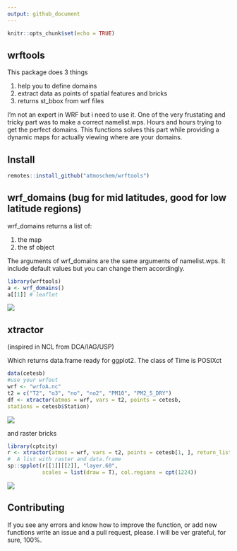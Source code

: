 ```yaml
---
output: github_document
---
```


<!-- date: "October 29, 2019" -->

```r
knitr::opts_chunk$set(echo = TRUE)
```

## wrftools

This package does 3 things

1. help you to define domains
2. extract data as points of spatial features and bricks
3. returns st_bbox from wrf files

I'm not an expert in WRF but i need to use it. One of the very frustating and
tricky part was to make a correct namelist.wps. Hours and hours trying to
get the perfect domains. This functions solves this part while providing
a dynamic maps for actually viewing where are your domains. 

## Install
```r
remotes::install_github("atmoschem/wrftools")
```

## wrf_domains (bug for mid latitudes, good for low latitude regions)

wrf_domains returns a list of:

1. the map
2. the sf object

The arguments of wrf_domains are the same arguments of namelist.wps.
It include default values but you can change them accordingly.

```r
library(wrftools)
a <- wrf_domains()
a[[1]] # leaflet
```

![](https://i.imgur.com/7giwGp6.png)



## xtractor

(inspired in NCL from DCA/IAG/USP)

Which returns data.frame ready for ggplot2. The class of Time is POSIXct


```r
data(cetesb)
#use your wrfout
wrf <- "wrfoA.nc"
t2 = c("T2", "o3", "no", "no2", "PM10", "PM2_5_DRY")
df <- xtractor(atmos = wrf, vars = t2, points = cetesb,
stations = cetesb$Station)
```

![](https://i.imgur.com/cXJZ1nI.png)

and raster bricks

```r
library(cptcity)
r <- xtractor(atmos = wrf, vars = t2, points = cetesb[1, ], return_list = T)
#  A list with raster and data.frame
sp::spplot(r[[1]][[2]], "layer.60",
           scales = list(draw = T), col.regions = cpt(1224))
```

![](https://i.imgur.com/j4d5ei5.png)


## Contributing

If you see any errors and know how to improve the function, or add new functions
write an issue and a pull request, please. I will be ver grateful, for sure,
100%.
